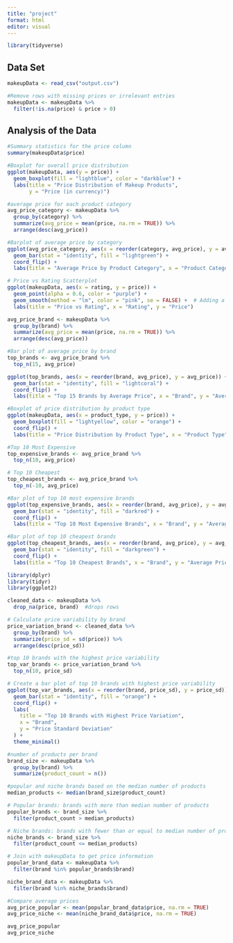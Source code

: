 ```yaml
---
title: "project"
format: html
editor: visual
---
```


```r
library(tidyverse)
```

## Data Set

```r
makeupData <- read_csv("output.csv")
```

```r
#Remove rows with missing prices or irrelevant entries
makeupData <- makeupData %>%
  filter(!is.na(price) & price > 0)
```

## Analysis of the Data

```r
#Summary statistics for the price column
summary(makeupData$price)

```

```r
#Boxplot for overall price distribution
ggplot(makeupData, aes(y = price)) +
  geom_boxplot(fill = "lightblue", color = "darkblue") +
  labs(title = "Price Distribution of Makeup Products",
       y = "Price (in currency)")

```

```r
#average price for each product category
avg_price_category <- makeupData %>%
  group_by(category) %>%
  summarize(avg_price = mean(price, na.rm = TRUE)) %>%
  arrange(desc(avg_price))

#Barplot of average price by category
ggplot(avg_price_category, aes(x = reorder(category, avg_price), y = avg_price)) +
  geom_bar(stat = "identity", fill = "lightgreen") +
  coord_flip() +  
  labs(title = "Average Price by Product Category", x = "Product Category", y = "Average Price")

```

```r
# Price vs Rating Scatterplot
ggplot(makeupData, aes(x = rating, y = price)) +
  geom_point(alpha = 0.6, color = "purple") +
  geom_smooth(method = "lm", color = "pink", se = FALSE) +  # Adding a trend line
  labs(title = "Price vs Rating", x = "Rating", y = "Price")

```

```r
avg_price_brand <- makeupData %>%
  group_by(brand) %>%
  summarize(avg_price = mean(price, na.rm = TRUE)) %>%
  arrange(desc(avg_price))

#Bar plot of average price by brand 
top_brands <- avg_price_brand %>%
  top_n(15, avg_price)

ggplot(top_brands, aes(x = reorder(brand, avg_price), y = avg_price)) +
  geom_bar(stat = "identity", fill = "lightcoral") +
  coord_flip() +  
  labs(title = "Top 15 Brands by Average Price", x = "Brand", y = "Average Price")

```

```r
#Boxplot of price distribution by product type
ggplot(makeupData, aes(x = product_type, y = price)) +
  geom_boxplot(fill = "lightyellow", color = "orange") +
  coord_flip() +
  labs(title = "Price Distribution by Product Type", x = "Product Type", y = "Price")

```

```r
#Top 10 Most Expensive 
top_expensive_brands <- avg_price_brand %>%
  top_n(10, avg_price)

# Top 10 Cheapest 
top_cheapest_brands <- avg_price_brand %>%
  top_n(-10, avg_price)

#Bar plot of top 10 most expensive brands
ggplot(top_expensive_brands, aes(x = reorder(brand, avg_price), y = avg_price)) +
  geom_bar(stat = "identity", fill = "darkred") +
  coord_flip() +
  labs(title = "Top 10 Most Expensive Brands", x = "Brand", y = "Average Price")

#Bar plot of top 10 cheapest brands
ggplot(top_cheapest_brands, aes(x = reorder(brand, avg_price), y = avg_price)) +
  geom_bar(stat = "identity", fill = "darkgreen") +
  coord_flip() +
  labs(title = "Top 10 Cheapest Brands", x = "Brand", y = "Average Price")

```

```r
library(dplyr)
library(tidyr) 
library(ggplot2)

cleaned_data <- makeupData %>%
  drop_na(price, brand)  #drops rows 

# Calculate price variability by brand
price_variation_brand <- cleaned_data %>%
  group_by(brand) %>%
  summarize(price_sd = sd(price)) %>%
  arrange(desc(price_sd))

#top 10 brands with the highest price variability
top_var_brands <- price_variation_brand %>%
  top_n(10, price_sd)

# Create a bar plot of top 10 brands with highest price variability
ggplot(top_var_brands, aes(x = reorder(brand, price_sd), y = price_sd)) +
  geom_bar(stat = "identity", fill = "orange") +
  coord_flip() +
  labs(
    title = "Top 10 Brands with Highest Price Variation",
    x = "Brand",
    y = "Price Standard Deviation"
  ) +
  theme_minimal() 

```

```r
#number of products per brand
brand_size <- makeupData %>%
  group_by(brand) %>%
  summarize(product_count = n())

#popular and niche brands based on the median number of products
median_products <- median(brand_size$product_count)

# Popular brands: brands with more than median number of products
popular_brands <- brand_size %>%
  filter(product_count > median_products)

# Niche brands: brands with fewer than or equal to median number of products
niche_brands <- brand_size %>%
  filter(product_count <= median_products)

# Join with makeupData to get price information
popular_brand_data <- makeupData %>%
  filter(brand %in% popular_brands$brand)

niche_brand_data <- makeupData %>%
  filter(brand %in% niche_brands$brand)

#Compare average prices
avg_price_popular <- mean(popular_brand_data$price, na.rm = TRUE)
avg_price_niche <- mean(niche_brand_data$price, na.rm = TRUE)

avg_price_popular
avg_price_niche

```
